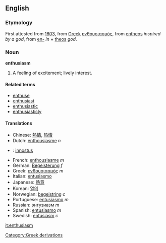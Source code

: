 ==English==

===Etymology===
First attested from [[w:1603|1603]], from [[Greek]] [[ενθουσιασμός]], from [[entheos]] ''inspired by a god'', from [[en-]] ''in'' + [[theos]] ''god''. 

===Noun===
'''enthusiasm'''
#A feeling of excitement; lively interest.

====Related terms====
*[[enthuse]]
*[[enthusiast]]
*[[enthusiastic]]
*[[enthusiasticly]]

====Translations====
*Chinese: [[熱情]], [[热情]]
*Dutch: [[enthousiasme]] ''n''
*{{fi}}: [[innostus]]
*French: [[enthousiasme]] ''m''
*German: [[Begeisterung]] ''f''
*Greek: [[ενθουσιασμός]] ''m''
*Italian: [[entusiasmo]]
*Japanese: [[熱意]]
*Korean: [[열의]]
*Norwegian: [[begeistring]] ''c''
*Portuguese: [[entusiasmo]] ''m''
*Russian: [[энтузиазм]] ''m''
*Spanish: [[entusiasmo]] ''m''
*Swedish: [[entusiasm]] ''c''

[[it:enthusiasm]]
[[Category:Greek derivations]]